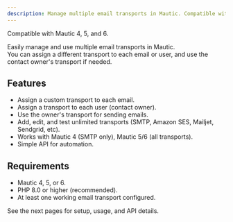 ```yaml
---
description: Manage multiple email transports in Mautic. Compatible with Mautic 4, 5, and 6.
---
```


<Note>
Compatible with Mautic 4, 5, and 6.
</Note>

Easily manage and use multiple email transports in Mautic.  
You can assign a different transport to each email or user, and use the contact owner's transport if needed.

## Features

- Assign a custom transport to each email.
- Assign a transport to each user (contact owner).
- Use the owner's transport for sending emails.
- Add, edit, and test unlimited transports (SMTP, Amazon SES, Mailjet, Sendgrid, etc).
- Works with Mautic 4 (SMTP only), Mautic 5/6 (all transports).
- Simple API for automation.

## Requirements

- Mautic 4, 5, or 6.
- PHP 8.0 or higher (recommended).
- At least one working email transport configured.

See the next pages for setup, usage, and API details.

